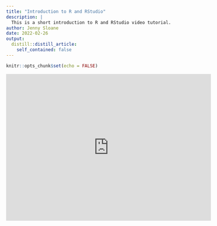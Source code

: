 ```yaml
---
title: "Introduction to R and RStudio"
description: |
  This is a short introduction to R and RStudio video tutorial.
author: Jenny Sloane
date: 2022-02-26
output:
  distill::distill_article:
    self_contained: false
---
```



```r
knitr::opts_chunk$set(echo = FALSE)
```

<iframe width="560" height="400" src="https://www.youtube.com/embed/vx4SPeNvols" title="YouTube video player" frameborder="0" allow="accelerometer; autoplay; clipboard-write; encrypted-media; gyroscope; picture-in-picture" allowfullscreen></iframe>



